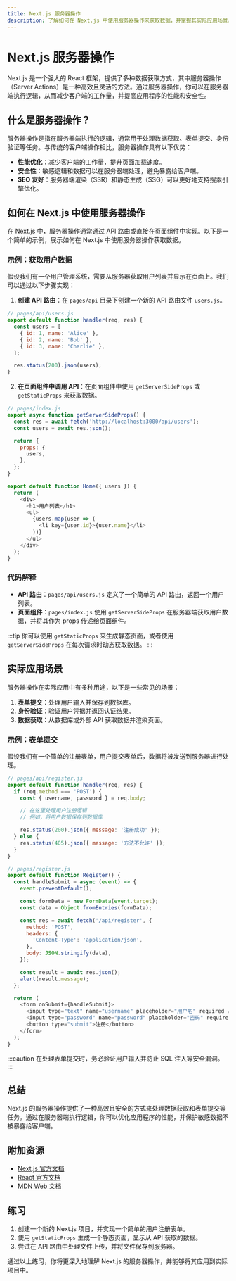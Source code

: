 ```yaml
---
title: Next.js 服务器操作
description: 了解如何在 Next.js 中使用服务器操作来获取数据，并掌握其实际应用场景。
---
```


# Next.js 服务器操作

Next.js 是一个强大的 React 框架，提供了多种数据获取方式，其中服务器操作（Server Actions）是一种高效且灵活的方法。通过服务器操作，你可以在服务器端执行逻辑，从而减少客户端的工作量，并提高应用程序的性能和安全性。

## 什么是服务器操作？

服务器操作是指在服务器端执行的逻辑，通常用于处理数据获取、表单提交、身份验证等任务。与传统的客户端操作相比，服务器操作具有以下优势：

- **性能优化**：减少客户端的工作量，提升页面加载速度。
- **安全性**：敏感逻辑和数据可以在服务器端处理，避免暴露给客户端。
- **SEO 友好**：服务器端渲染（SSR）和静态生成（SSG）可以更好地支持搜索引擎优化。

## 如何在 Next.js 中使用服务器操作

在 Next.js 中，服务器操作通常通过 API 路由或直接在页面组件中实现。以下是一个简单的示例，展示如何在 Next.js 中使用服务器操作获取数据。

### 示例：获取用户数据

假设我们有一个用户管理系统，需要从服务器获取用户列表并显示在页面上。我们可以通过以下步骤实现：

1. **创建 API 路由**：在 `pages/api` 目录下创建一个新的 API 路由文件 `users.js`。

```javascript
// pages/api/users.js
export default function handler(req, res) {
  const users = [
    { id: 1, name: 'Alice' },
    { id: 2, name: 'Bob' },
    { id: 3, name: 'Charlie' },
  ];

  res.status(200).json(users);
}
```

2. **在页面组件中调用 API**：在页面组件中使用 `getServerSideProps` 或 `getStaticProps` 来获取数据。

```javascript
// pages/index.js
export async function getServerSideProps() {
  const res = await fetch('http://localhost:3000/api/users');
  const users = await res.json();

  return {
    props: {
      users,
    },
  };
}

export default function Home({ users }) {
  return (
    <div>
      <h1>用户列表</h1>
      <ul>
        {users.map(user => (
          <li key={user.id}>{user.name}</li>
        ))}
      </ul>
    </div>
  );
}
```

### 代码解释

- **API 路由**：`pages/api/users.js` 定义了一个简单的 API 路由，返回一个用户列表。
- **页面组件**：`pages/index.js` 使用 `getServerSideProps` 在服务器端获取用户数据，并将其作为 props 传递给页面组件。

:::tip
你可以使用 `getStaticProps` 来生成静态页面，或者使用 `getServerSideProps` 在每次请求时动态获取数据。
:::

## 实际应用场景

服务器操作在实际应用中有多种用途，以下是一些常见的场景：

1. **表单提交**：处理用户输入并保存到数据库。
2. **身份验证**：验证用户凭据并返回认证结果。
3. **数据获取**：从数据库或外部 API 获取数据并渲染页面。

### 示例：表单提交

假设我们有一个简单的注册表单，用户提交表单后，数据将被发送到服务器进行处理。

```javascript
// pages/api/register.js
export default function handler(req, res) {
  if (req.method === 'POST') {
    const { username, password } = req.body;

    // 在这里处理用户注册逻辑
    // 例如，将用户数据保存到数据库

    res.status(200).json({ message: '注册成功' });
  } else {
    res.status(405).json({ message: '方法不允许' });
  }
}
```

```javascript
// pages/register.js
export default function Register() {
  const handleSubmit = async (event) => {
    event.preventDefault();

    const formData = new FormData(event.target);
    const data = Object.fromEntries(formData);

    const res = await fetch('/api/register', {
      method: 'POST',
      headers: {
        'Content-Type': 'application/json',
      },
      body: JSON.stringify(data),
    });

    const result = await res.json();
    alert(result.message);
  };

  return (
    <form onSubmit={handleSubmit}>
      <input type="text" name="username" placeholder="用户名" required />
      <input type="password" name="password" placeholder="密码" required />
      <button type="submit">注册</button>
    </form>
  );
}
```

:::caution
在处理表单提交时，务必验证用户输入并防止 SQL 注入等安全漏洞。
:::

## 总结

Next.js 的服务器操作提供了一种高效且安全的方式来处理数据获取和表单提交等任务。通过在服务器端执行逻辑，你可以优化应用程序的性能，并保护敏感数据不被暴露给客户端。

## 附加资源

- [Next.js 官方文档](https://nextjs.org/docs)
- [React 官方文档](https://reactjs.org/docs/getting-started.html)
- [MDN Web 文档](https://developer.mozilla.org/en-US/docs/Web/JavaScript)

## 练习

1. 创建一个新的 Next.js 项目，并实现一个简单的用户注册表单。
2. 使用 `getStaticProps` 生成一个静态页面，显示从 API 获取的数据。
3. 尝试在 API 路由中处理文件上传，并将文件保存到服务器。

通过以上练习，你将更深入地理解 Next.js 的服务器操作，并能够将其应用到实际项目中。